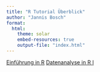 ```yaml
---
title: "R Tutorial Überblick"
author: "Jannis Bosch"
format: 
  html:
    theme: solar
    embed-resources: true
    output-file: "index.html"
---
```


[Einführung in R](tutorial.html){.btn .btn-outline-primary .btn role="button" data-toggle="tooltip" title="Introduction to R"}
[Datenanalyse in R I](data_analysis_I.html){.btn .btn-outline-primary .btn role="button" data-toggle="tooltip" title="Data Analysis I"}